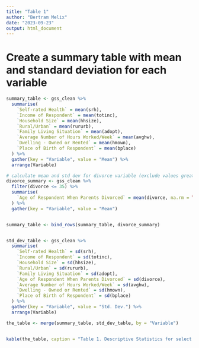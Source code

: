 ```yaml
---
title: "Table 1"
author: "Bertram Melix"
date: "2023-09-23"
output: html_document
---
```


# Create a summary table with mean and standard deviation for each variable
```r
summary_table <- gss_clean %>%
  summarise(
    `Self-rated Health` = mean(srh),
    `Income of Respondent` = mean(totinc),
    `Household Size` = mean(hhsize),
    `Rural/Urban` = mean(rururb),
    `Family Living Situation` = mean(adopt),
    `Average Number of Hours Worked/Week` = mean(avghw),
    `Dwelling - Owned or Rented` = mean(hmown),
    `Place of Birth of Respondent` = mean(bplace)
  ) %>%
  gather(key = "Variable", value = "Mean") %>%
  arrange(Variable)

# calculate mean and std dev for divorce variable (exclude values greater than 35)
divorce_summary <- gss_clean %>%            
  filter(divorce <= 35) %>%
  summarise(
    `Age of Respondent When Parents Divorced` = mean(divorce, na.rm = TRUE)
  ) %>%
  gather(key = "Variable", value = "Mean")


summary_table <- bind_rows(summary_table, divorce_summary)


std_dev_table <- gss_clean %>%
  summarise(
    `Self-rated Health` = sd(srh),
    `Income of Respondent` = sd(totinc),
    `Household Size` = sd(hhsize),
    `Rural/Urban` = sd(rururb),
    `Family Living Situation` = sd(adopt),
    `Age of Respondent When Parents Divorced` = sd(divorce),
    `Average Number of Hours Worked/Week` = sd(avghw),
    `Dwelling - Owned or Rented` = sd(hmown),
    `Place of Birth of Respondent` = sd(bplace)
  ) %>%
  gather(key = "Variable", value = "Std. Dev.") %>%
  arrange(Variable)

the_table <- merge(summary_table, std_dev_table, by = "Variable")


kable(the_table, caption = "Table 1. Descriptive Statistics for select variables from the General Social Survey, Cycle 31, 2017: Family")
```